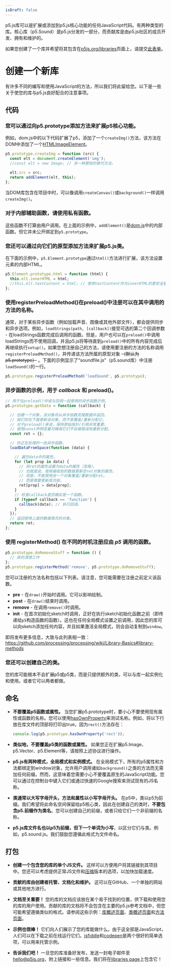```yaml
---
isDraft: false
---
```

p5.js库可以是扩展或添加到p5.js核心功能的任何JavaScript代码。有两种类型的库。核心库（p5.Sound）是p5.js分发的一部分，而贡献库是由p5.js社区的成员开发、拥有和维护的。

如果您创建了一个库并希望将其包含在[p5js.org/libraries](https://p5js.org/libraries)页面上，请提交[此表单](https://docs.google.com/forms/d/e/1FAIpQLSdWWb95cfvosaIFI7msA7XC5zOEVsNruaA5klN1jH95ESJVcw/viewform)。

# 创建一个新库

有许多不同的编写和使用JavaScript的方法，所以我们将此留给您。以下是一些关于使您的库与p5.js良好配合的注意事项。

## 代码

### 您可以通过向p5.prototype添加方法来扩展p5核心功能。

例如，dom.js中的以下代码扩展了p5，添加了一个`createImg()`方法，该方法在DOM中添加了一个[HTMLImageElement](https://developer.mozilla.org/en-US/docs/Web/API/HTMLImageElement)。

```js
p5.prototype.createImg = function (src) {
  const elt = document.createElement('img');
  //const elt = new Image; // 另一种更短的替代方法。

  elt.src = src;
  return addElement(elt, this);
};
```

当DOM库包含在项目中时，可以像调用`createCanvas()`或`background()`一样调用`createImg()`。

### 对于内部辅助函数，请使用私有函数。

这些函数不打算由用户调用。在上面的示例中，`addElement()`是[dom.js](https://github.com/processing/p5.js/blob/main/src/dom/dom.js)中的内部函数。但它并未公开绑定到`p5.prototype`。

### 您还可以通过向它们的原型添加方法来扩展p5.js类。

在下面的示例中，`p5.Element.prototype`通过`html()`方法进行扩展，该方法设置元素的内部HTML。

```js
p5.Element.prototype.html = function (html) {
  this.elt.innerHTML = html;
  //this.elt.textContent = html; // 使用textContent作为innerHTML的更安全替代方法。
};
```

### 使用registerPreloadMethod()在preload()中注册可以在其中调用的方法的名称。

通常，对于某些异步函数（例如加载声音、图像或其他外部文件），都会提供同步和异步选项。例如，`loadStrings(path, [callback])`接受可选的第二个回调参数 - 在loadStrings函数完成后调用的函数。但是，用户也可以在`preload()`中调用loadStrings而不使用回调，并且p5.js将等待直到`preload()`中的所有内容完成后再继续执行`setup()`。如果您想注册自己的方法，请使用要注册的方法的名称调用`registerPreloadMethod()`，并传递该方法所属的原型对象 ~~（默认为p5.prototype）~~ 。下面的示例显示了“soundfile.js”（p5.sound库）中注册`loadSound()`的一行。

```js
p5.prototype.registerPreloadMethod('loadSound', p5.prototype);
```

### 异步函数的示例，用于 *callback* 和 **preload()**。

```js
// 用于在preload()中或与回调一起使用的异步函数示例。
p5.prototype.getData = function (callback) {

  // 创建一个对象，该对象将从异步函数克隆数据并返回。
  // 我们将在下面更新该对象，而不是覆盖/重新分配它。
  // 对于preload()来说，保持原始指针/引用非常重要。
  // 使用const声明变量可确保它们不会被错误地重新分配。
  const ret = {};

  // 你正在处理的一些异步函数。
  loadDataFromSpace(function (data) {

    // 遍历data中的属性。
    for (let prop in data) {
      // 将ret的属性设置为data的属性（克隆）。
      // 也就是说，使用接收到的数据更新空ret对象的属性。
      // 但是，不能使用另一个对象覆盖/重新分配ret。
      // 而是需要更新其内容。
      ret[prop] = data[prop];
    }
    // 检查callback是否确实是一个函数。
    if (typeof callback == 'function') {
      callback(data); // 执行回调。
    }
  });
  // 返回使用上面的数据填充的对象。
  return ret;
};
```

### 使用 **registerMethod()** 在不同的时机注册应由 *p5* 调用的函数。

```js
p5.prototype.doRemoveStuff = function () { 
  // 库的清理工作
};
p5.prototype.registerMethod('remove', p5.prototype.doRemoveStuff);
```

您可以注册的方法名称包括以下列表。请注意，您可能需要在注册之前定义该函数。

* **pre** - 在`draw()`开始时调用。它可以影响绘制。
* **post** - 在`draw()`结束时调用。
* **remove** - 在调用`remove()`时调用。
* **init** - 在首次初始化sketch时调用，正好在执行sketch初始化函数之前（即传递给`p5`构造函数的函数）。这也在任何全局模式设置之前调用，因此您的库可以向sketch添加任何内容，并且如果激活全局模式，则会自动复制到`window`。

即将发布更多信息，大致与此列表相一致：
https://github.com/processing/processing/wiki/Library-Basics#library-methods

### 您还可以创建自己的类。

您的库可能根本不会扩展p5或p5类，而是只提供额外的类，可以与库一起实例化和使用。或者它可以两者都做。

## 命名

* **不要覆盖p5函数或属性。** 当您扩展p5.prototype时，要小心不要使用现有属性或函数的名称。您可以使用[hasOwnProperty](https://developer.mozilla.org/en-US/docs/Web/JavaScript/Reference/Global_Objects/Object/hasOwnProperty)来测试名称。例如，将以下行放在库文件的顶部将打印出true，因为`rect()`方法存在：

  ```js
  console.log(p5.prototype.hasOwnProperty('rect'));
  ```

* **类似地，不要覆盖p5类的函数或属性。** 如果您正在扩展p5.Image、p5.Vector、p5.Element等，请按照上述协议进行操作。

* **p5.js有两种模式，全局模式和实例模式。** 在全局模式下，所有的p5属性和方法都绑定到window对象，允许用户调用诸如`background()`之类的方法而无需加任何前缀。然而，这意味着您需要小心不要覆盖原生的JavaScript功能。您可以通过在控制台中键入它们或通过快速的Google搜索来测试现有的JS名称。

* **类通常以大写字母开头，方法和属性以小写字母开头。** 在p5中，类以p5为前缀。我们希望将此命名空间保留给p5核心类，因此在创建自己的类时，**不要包含p5.前缀作为类名**。您可以创建自己的前缀，或者只给它们一个非前缀的名称。

* **p5.js库文件名也以p5为前缀，但下一个单词为小写**，以区分它们与类。例如，p5.sound.js。我们鼓励您遵循此格式为文件命名。

## 打包

* **创建一个包含您的库的单个JS文件。** 这样可以方便用户将其链接到其项目中。您还可以考虑提供正常JS文件和[压缩](http://jscompress.com/)版本的选项，以加快加载速度。

* **贡献的库由创建者托管、文档化和维护。** 这可以在GitHub、一个单独的网站或其他地方进行。

* **文档至关重要！** 您的库的文档应该放在某个易于找到的位置，供下载和使用您的库的用户使用。贡献的库的文档将不会包含在主要的p5.js参考文档中，但您可能希望遵循类似的格式。请参阅这些示例：[库概述页面](http://p5js.org/reference/#/libraries/p5.sound)、[类概述页面](http://p5js.org/reference/#/p5.Vector)和[方法页面](http://p5js.org/reference/#/p5/arc)。

* **示例也很棒！** 它们向人们展示了您的库能做什么。由于这全部是JavaScript，人们可以在下载之前在线运行它们。[jsfiddle](http://jsfiddle.net/)和[codepen](http://codepen.io)是两个很好的简单选项，可以用来托管示例。

* **告诉我们吧！** 一旦您的库准备好发布，发送一封电子邮件至[hello@p5js.org](mailto:hello@p5js.org)，附上链接和一些信息。我们将在[libraries page](http://p5js.org/libraries/)上包含它！
